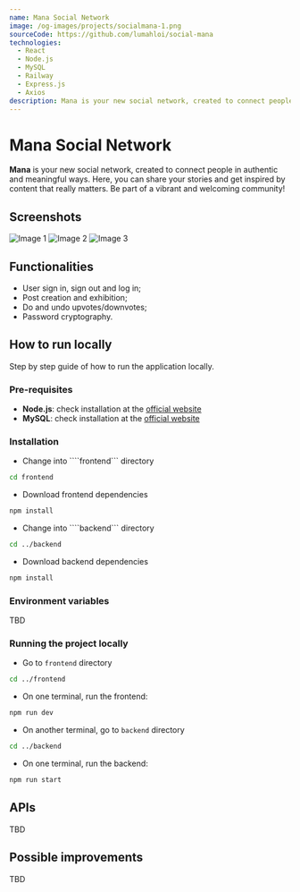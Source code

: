 ```yaml
---
name: Mana Social Network
image: /og-images/projects/socialmana-1.png
sourceCode: https://github.com/lumahloi/social-mana
technologies:
  - React
  - Node.js
  - MySQL
  - Railway
  - Express.js
  - Axios
description: Mana is your new social network, created to connect people in authentic and meaningful ways. Here, you can share your stories and get inspired by content that really matters. Be part of a vibrant and welcoming community!
---
```


# Mana Social Network

**Mana** is your new social network, created to connect people in authentic and meaningful ways. Here, you can share your stories and get inspired by content that really matters. Be part of a vibrant and welcoming community! 

## Screenshots
![Image 1](/og-images/projects/socialmana-1.png)
![Image 2](/og-images/projects/socialmana-2.png)
![Image 3](/og-images/projects/socialmana-3.png)

## Functionalities
- User sign in, sign out and log in;
- Post creation and exhibition;
- Do and undo upvotes/downvotes;
- Password cryptography.

## How to run locally
Step by step guide of how to run the application locally.

### Pre-requisites
- **Node.js**: check installation at the [official website](https://nodejs.org/en/download)
- **MySQL**: check installation at the [official website](https://dev.mysql.com/downloads/installer/)

### Installation
- Change into ````frontend``` directory
```bash
cd frontend
```
- Download frontend dependencies
```bash
npm install
```

- Change into ````backend``` directory
```bash
cd ../backend
```
- Download backend dependencies
```bash
npm install
```

### Environment variables
TBD

### Running the project locally
- Go to ```frontend``` directory
```bash
cd ../frontend
```

- On one terminal, run the frontend:
```bash
npm run dev
```

- On another terminal, go to ```backend``` directory
```bash
cd ../backend
```

- On one terminal, run the backend:
```bash
npm run start
```

## APIs
TBD

## Possible improvements
TBD